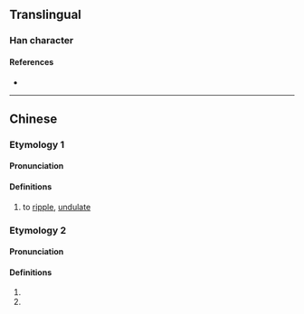 {{character info}}
==Translingual==

===Han character===
{{Han char|rn=85|rad=水|as=16|sn=19|four=31186|canj=EHUC,XEHUC|ids=⿰氵頽}}

====References====
* {{Han ref|kx=0660.210|dkj=18673|dj=1070.150|hdz=31784.050|uh=7029|ud=28713|bh=F264|bd=62052}}

----

==Chinese==
{{zh-forms|s=𬉏}}

===Etymology 1===

====Pronunciation====
{{zh-pron
|m=duì
|c=deoi6
|mc=y
|oc=y
|ma=
|cat=v
}}

====Definitions====
{{zh-hanzi}}

# to [[ripple]], [[undulate]]

===Etymology 2===

====Pronunciation====
{{zh-pron
|m=duì
|c=
|ma=
|cat=v
}}

====Definitions====
{{zh-hanzi}}

# {{zh-only|澹瀩|to [[freeze]] ([[liquid]])}}
# {{zh-only|溏瀩|{{q|figurative}} to freeze ([[asset]]s, [[price]]s, etc.)}}